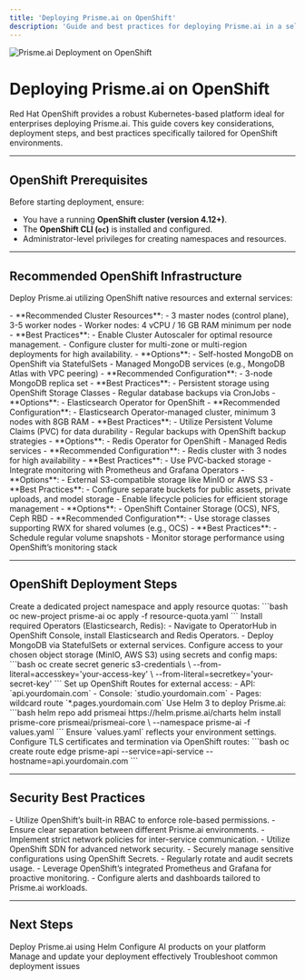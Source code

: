```yaml
---
title: 'Deploying Prisme.ai on OpenShift'
description: 'Guide and best practices for deploying Prisme.ai in a self-hosted environment on OpenShift.'
---
```


<Frame>
  <img src="/images/openshift-deployment.png" alt="Prisme.ai Deployment on OpenShift" />
</Frame>

# Deploying Prisme.ai on OpenShift

Red Hat OpenShift provides a robust Kubernetes-based platform ideal for enterprises deploying Prisme.ai. This guide covers key considerations, deployment steps, and best practices specifically tailored for OpenShift environments.

---

## OpenShift Prerequisites

Before starting deployment, ensure:

- You have a running **OpenShift cluster (version 4.12+)**.
- The **OpenShift CLI (`oc`)** is installed and configured.
- Administrator-level privileges for creating namespaces and resources.

---

## Recommended OpenShift Infrastructure

Deploy Prisme.ai utilizing OpenShift native resources and external services:

<AccordionGroup>

<Accordion title="OpenShift Cluster Configuration">
- **Recommended Cluster Resources**:
  - 3 master nodes (control plane), 3-5 worker nodes
  - Worker nodes: 4 vCPU / 16 GB RAM minimum per node
- **Best Practices**:
  - Enable Cluster Autoscaler for optimal resource management.
  - Configure cluster for multi-zone or multi-region deployments for high availability.
</Accordion>

<Accordion title="Database (MongoDB)">
- **Options**:
  - Self-hosted MongoDB on OpenShift via StatefulSets
  - Managed MongoDB services (e.g., MongoDB Atlas with VPC peering)
- **Recommended Configuration**:
  - 3-node MongoDB replica set
- **Best Practices**:
  - Persistent storage using OpenShift Storage Classes
  - Regular database backups via CronJobs
</Accordion>

<Accordion title="Search Engine (Elasticsearch)">
- **Options**:
  - Elasticsearch Operator for OpenShift
- **Recommended Configuration**:
  - Elasticsearch Operator-managed cluster, minimum 3 nodes with 8GB RAM
- **Best Practices**:
  - Utilize Persistent Volume Claims (PVC) for data durability
  - Regular backups with OpenShift backup strategies
</Accordion>

<Accordion title="Redis Cache">
- **Options**:
  - Redis Operator for OpenShift
  - Managed Redis services
- **Recommended Configuration**:
  - Redis cluster with 3 nodes for high availability
- **Best Practices**:
  - Use PVC-backed storage
  - Integrate monitoring with Prometheus and Grafana Operators
</Accordion>

<Accordion title="Object Storage (S3-Compatible)">
- **Options**:
  - External S3-compatible storage like MinIO or AWS S3
- **Best Practices**:
  - Configure separate buckets for public assets, private uploads, and model storage
  - Enable lifecycle policies for efficient storage management
</Accordion>

<Accordion title="Persistent Storage (OpenShift Storage Classes)">
- **Options**:
  - OpenShift Container Storage (OCS), NFS, Ceph RBD
- **Recommended Configuration**:
  - Use storage classes supporting RWX for shared volumes (e.g., OCS)
- **Best Practices**:
  - Schedule regular volume snapshots
  - Monitor storage performance using OpenShift’s monitoring stack
</Accordion>

</AccordionGroup>

---

## OpenShift Deployment Steps

<Steps>

<Step title="Create Project and Quotas">
Create a dedicated project namespace and apply resource quotas:
```bash
oc new-project prisme-ai
oc apply -f resource-quota.yaml
```
</Step>

<Step title="Set up Operators and Databases">
Install required Operators (Elasticsearch, Redis):
- Navigate to OperatorHub in OpenShift Console, install Elasticsearch and Redis Operators.
- Deploy MongoDB via StatefulSets or external services.
</Step>

<Step title="Deploy Object Storage Integration">
Configure access to your chosen object storage (MinIO, AWS S3) using secrets and config maps:
```bash
oc create secret generic s3-credentials \
  --from-literal=accesskey='your-access-key' \
  --from-literal=secretkey='your-secret-key'
```
</Step>

<Step title="Configure Routes and DNS">
Set up OpenShift Routes for external access:
- API: `api.yourdomain.com`
- Console: `studio.yourdomain.com`
- Pages: wildcard route `*.pages.yourdomain.com`
</Step>

<Step title="Deploy Prisme.ai via Helm">
Use Helm 3 to deploy Prisme.ai:
```bash
helm repo add prismeai https://helm.prisme.ai/charts
helm install prisme-core prismeai/prismeai-core \
  --namespace prisme-ai -f values.yaml
```
Ensure `values.yaml` reflects your environment settings.
</Step>

<Step title="Ingress & SSL with OpenShift Routes">
Configure TLS certificates and termination via OpenShift routes:
```bash
oc create route edge prisme-api --service=api-service --hostname=api.yourdomain.com
```
</Step>

</Steps>

---

## Security Best Practices

<CardGroup cols={2}>

<Card title="RBAC & Project Isolation" icon="shield-halved">
- Utilize OpenShift’s built-in RBAC to enforce role-based permissions.
- Ensure clear separation between different Prisme.ai environments.
</Card>

<Card title="Network Policies" icon="network-wired">
- Implement strict network policies for inter-service communication.
- Utilize OpenShift SDN for advanced network security.
</Card>

<Card title="Secrets Management" icon="key">
- Securely manage sensitive configurations using OpenShift Secrets.
- Regularly rotate and audit secrets usage.
</Card>

<Card title="Integrated Monitoring" icon="eye">
- Leverage OpenShift’s integrated Prometheus and Grafana for proactive monitoring.
- Configure alerts and dashboards tailored to Prisme.ai workloads.
</Card>

</CardGroup>

---

## Next Steps

<CardGroup cols={2}>
  <Card
    title="Helm Deployment"
    icon="ship"
    href="/self-hosting/kubernetes/helm"
  >
    Deploy Prisme.ai using Helm
  </Card>
  <Card
    title="Products Configuration"
    icon="cogs"
    href="/self-hosting/configuration/ai-collection"
  >
    Configure AI products on your platform
  </Card>
  <Card
    title="Operations Management"
    icon="tools"
    href="/self-hosting/operations/updates"
  >
    Manage and update your deployment effectively
  </Card>
  <Card
    title="Troubleshooting"
    icon="circle-exclamation"
    href="/self-hosting/operations/troubleshooting"
  >
    Troubleshoot common deployment issues
  </Card>
</CardGroup>
